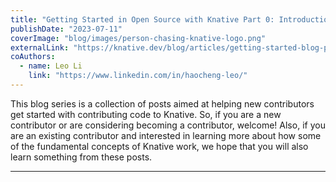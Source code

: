 ```yaml
---
title: "Getting Started in Open Source with Knative Part 0: Introduction and Overview"
publishDate: "2023-07-11"
coverImage: "blog/images/person-chasing-knative-logo.png"
externalLink: "https://knative.dev/blog/articles/getting-started-blog-p0/"
coAuthors:
  - name: Leo Li
    link: "https://www.linkedin.com/in/haocheng-leo/"
---
```


This blog series is a collection of posts aimed at helping new contributors get started with contributing code to
Knative. So, if you are a new contributor or are considering becoming a contributor, welcome! Also, if you are an
existing contributor and interested in learning more about how some of the fundamental concepts of Knative work, we
hope that you will also learn something from these posts.

---
